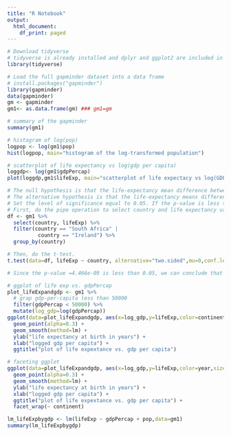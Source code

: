 ```yaml
---
title: "R Notebook"
output:
  html_document:
    df_print: paged
---
```


```r
# Download tidyverse 
# tidyverse is already installed and dplyr and ggplot2 are included in the tidyverse package.
library(tidyverse)
```

```r
# Load the full gapminder dataset into a data frame
# install.packages("gapminder")
library(gapminder)
data(gapminder)
gm <- gapminder
gm1<- as.data.frame(gm) ### gm1=gm
```

```r
# summary of the gapminder 
summary(gm1)
```

```r
# histogram of log(pop)
logpop <- log(gm1$pop)
hist(logpop, main="histogram of the log-transformed population")
```

```r
# scatterplot of life expectancy vs log(gdp per capita)
loggdp<- log(gm1$gdpPercap)
plot(loggdp,gm1$lifeExp, main="scatterplot of life expectacy vs log(GDP per capita)", xlab="log transforemd GDP per capita",ylab="life expectancy at birth in years")
```

```r
# The null hypothesis is that the life-expectancy mean difference between South Africa and Ireland is 0.
# The alternative hypothesis is that the life-expectancy means difference is not 0.
# Set the level of significance equal to 0.05. If the p-value is less than 0.05, reject the null hypothesis.
# First, do the pipe operation to select country and life expectancy variables and then, filter the countries if countries are South Africa or Ireland. 
df <- gm1 %>%
  select(country, lifeExp) %>%
  filter(country == "South Africa" | 
          country == "Ireland") %>%
  group_by(country) 

# Then, do the t-test. 
t.test(data=df, lifeExp ~ country, alternative="two.sided",mu=0,conf.level =0.95)

# Since the p-value =4.466e-09 is less than 0.05, we can conclude that the true difference in means is not 0.
```



```r
# ggplot of life exp vs. gdpPercap 
plot_lifeExpandgdp <- gm1 %>%
  # grap gdp-per-capita less than 50000
  filter(gdpPercap < 50000) %>%
  mutate(log_gdp=log(gdpPercap))
ggplot(data=plot_lifeExpandgdp, aes(x=log_gdp,y=lifeExp,color=continent,size=pop)) +
  geom_point(alpha=0.3) +
  geom_smooth(method=lm) +
  ylab("life expectancy at birth in years") +
  xlab("logged gdp per capita") +
  ggtitle("plot of life expextance vs. gdp per capita")
```


```r
# faceting ggplot
ggplot(data=plot_lifeExpandgdp, aes(x=log_gdp,y=lifeExp,color=year,size=pop)) +
  geom_point(alpha=0.3) +
  geom_smooth(method=lm) +
  ylab("life expectancy at birth in years") +
  xlab("logged gdp per capita") +
  ggtitle("plot of life expextance vs. gdp per capita") +
  facet_wrap(~ continent)
```





```r
lm_lifeExpbygdp <- lm(lifeExp ~ gdpPercap + pop,data=gm1)
summary(lm_lifeExpbygdp)
```


